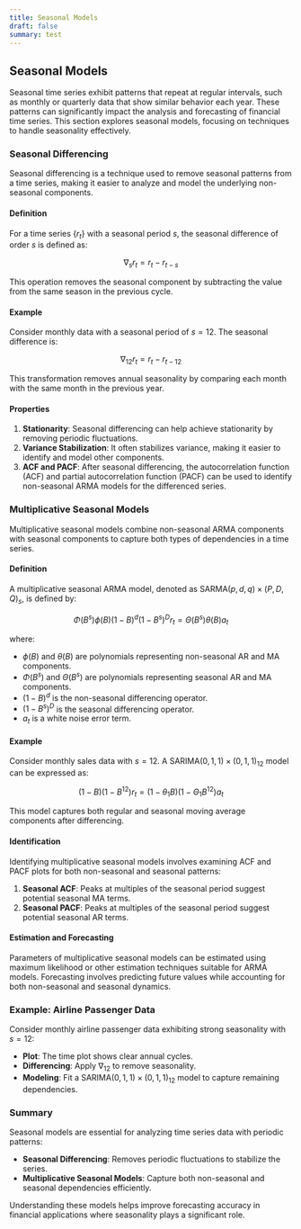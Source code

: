 ```yaml
---
title: Seasonal Models
draft: false
summary: test
---
```



<TOCInline toc={props.toc} asDisclosure />

## Seasonal Models

Seasonal time series exhibit patterns that repeat at regular intervals, such as monthly or quarterly data that show similar behavior each year. These patterns can significantly impact the analysis and forecasting of financial time series. This section explores seasonal models, focusing on techniques to handle seasonality effectively.

### Seasonal Differencing

Seasonal differencing is a technique used to remove seasonal patterns from a time series, making it easier to analyze and model the underlying non-seasonal components.

#### Definition

For a time series $\{r_t\}$ with a seasonal period $s$, the seasonal difference of order $s$ is defined as:

$$
\nabla_s r_t = r_t - r_{t-s}
$$

This operation removes the seasonal component by subtracting the value from the same season in the previous cycle.

#### Example

Consider monthly data with a seasonal period of $s = 12$. The seasonal difference is:

$$
\nabla_{12} r_t = r_t - r_{t-12}
$$

This transformation removes annual seasonality by comparing each month with the same month in the previous year.

#### Properties

1. **Stationarity**: Seasonal differencing can help achieve stationarity by removing periodic fluctuations.
2. **Variance Stabilization**: It often stabilizes variance, making it easier to identify and model other components.
3. **ACF and PACF**: After seasonal differencing, the autocorrelation function (ACF) and partial autocorrelation function (PACF) can be used to identify non-seasonal ARMA models for the differenced series.

### Multiplicative Seasonal Models

Multiplicative seasonal models combine non-seasonal ARMA components with seasonal components to capture both types of dependencies in a time series.

#### Definition

A multiplicative seasonal ARMA model, denoted as SARMA$(p,d,q) \times (P,D,Q)_s$, is defined by:

$$
\Phi(B^s) \phi(B) (1 - B)^d (1 - B^s)^D r_t = \Theta(B^s) \theta(B) a_t
$$

where:

- $\phi(B)$ and $\theta(B)$ are polynomials representing non-seasonal AR and MA components.
- $\Phi(B^s)$ and $\Theta(B^s)$ are polynomials representing seasonal AR and MA components.
- $(1 - B)^d$ is the non-seasonal differencing operator.
- $(1 - B^s)^D$ is the seasonal differencing operator.
- $a_t$ is a white noise error term.

#### Example

Consider monthly sales data with $s = 12$. A SARIMA$(0,1,1) \times (0,1,1)_{12}$ model can be expressed as:

$$
(1 - B)(1 - B^{12}) r_t = (1 - \theta_1 B)(1 - \Theta_1 B^{12}) a_t
$$

This model captures both regular and seasonal moving average components after differencing.

#### Identification

Identifying multiplicative seasonal models involves examining ACF and PACF plots for both non-seasonal and seasonal patterns:

1. **Seasonal ACF**: Peaks at multiples of the seasonal period suggest potential seasonal MA terms.
2. **Seasonal PACF**: Peaks at multiples of the seasonal period suggest potential seasonal AR terms.

#### Estimation and Forecasting

Parameters of multiplicative seasonal models can be estimated using maximum likelihood or other estimation techniques suitable for ARMA models. Forecasting involves predicting future values while accounting for both non-seasonal and seasonal dynamics.

### Example: Airline Passenger Data

Consider monthly airline passenger data exhibiting strong seasonality with $s = 12$:

- **Plot**: The time plot shows clear annual cycles.
- **Differencing**: Apply $\nabla_{12}$ to remove seasonality.
- **Modeling**: Fit a SARIMA$(0,1,1) \times (0,1,1)_{12}$ model to capture remaining dependencies.

### Summary

Seasonal models are essential for analyzing time series data with periodic patterns:

- **Seasonal Differencing**: Removes periodic fluctuations to stabilize the series.
- **Multiplicative Seasonal Models**: Capture both non-seasonal and seasonal dependencies efficiently.

Understanding these models helps improve forecasting accuracy in financial applications where seasonality plays a significant role.
